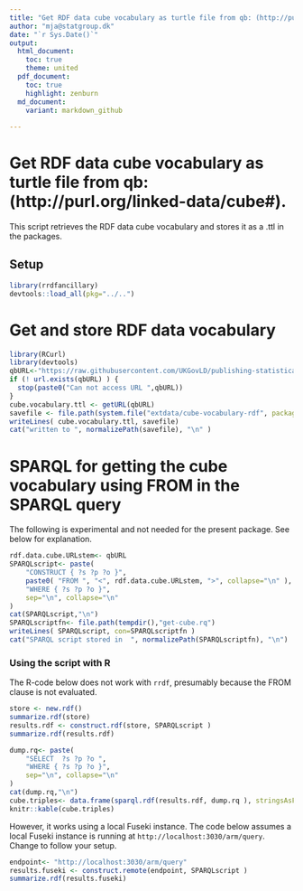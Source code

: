 ```yaml
---
title: "Get RDF data cube vocabulary as turtle file from qb: (http://purl.org/linked-data/cube#)"
author: "mja@statgroup.dk"
date: "`r Sys.Date()`"
output:
  html_document:
    toc: true
    theme: united
  pdf_document:
    toc: true
    highlight: zenburn
  md_document:
    variant: markdown_github
  
---
```


# Get RDF data cube vocabulary as turtle file from qb: (http://purl.org/linked-data/cube#).

This script retrieves the RDF data cube vocabulary and stores it as a .ttl in the packages.

## Setup 
```r
library(rrdfancillary)
devtools::load_all(pkg="../..")
```

# Get and store RDF data vocabulary

```r
library(RCurl)
library(devtools)
qbURL<-"https://raw.githubusercontent.com/UKGovLD/publishing-statistical-data/master/specs/src/main/vocab/cube.ttl"
if (! url.exists(qbURL) ) {
  stop(paste0("Can not access URL ",qbURL))
}
cube.vocabulary.ttl <- getURL(qbURL)
savefile <- file.path(system.file("extdata/cube-vocabulary-rdf", package="rrdfqb"), "cube.ttl" )
writeLines( cube.vocabulary.ttl, savefile)
cat("written to ", normalizePath(savefile), "\n" )
```


# SPARQL for getting the cube vocabulary using FROM in the SPARQL query 

The following is experimental and not needed for the present
package. See below for explanation.

```r
rdf.data.cube.URLstem<- qbURL
SPARQLscript<- paste(
    "CONSTRUCT { ?s ?p ?o }",
    paste0( "FROM ", "<", rdf.data.cube.URLstem, ">", collapse="\n" ),
    "WHERE { ?s ?p ?o }",
    sep="\n", collapse="\n"
)
cat(SPARQLscript,"\n")
SPARQLscriptfn<- file.path(tempdir(),"get-cube.rq")
writeLines( SPARQLscript, con=SPARQLscriptfn )
cat("SPARQL script stored in  ", normalizePath(SPARQLscriptfn), "\n")
```

### Using the script with R
The R-code below does not work with `rrdf`, presumably because the FROM clause is not evaluated.

```r
store <- new.rdf()
summarize.rdf(store)
results.rdf <- construct.rdf(store, SPARQLscript )
summarize.rdf(results.rdf)

dump.rq<- paste(
    "SELECT  ?s ?p ?o ",
    "WHERE { ?s ?p ?o }",
    sep="\n", collapse="\n"
)
cat(dump.rq,"\n")
cube.triples<- data.frame(sparql.rdf(results.rdf, dump.rq ), stringsAsFactors=FALSE)
knitr::kable(cube.triples)

```

However, it works using a local Fuseki instance. 
The code below assumes a local Fuseki instance is running at `http://localhost:3030/arm/query`.
Change to follow your setup.
```r
endpoint<- "http://localhost:3030/arm/query"
results.fuseki <- construct.remote(endpoint, SPARQLscript )
summarize.rdf(results.fuseki)
```
